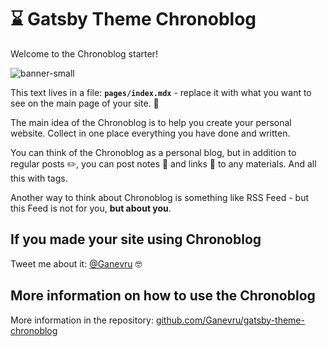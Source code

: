 # ⌛ Gatsby Theme Chronoblog

Welcome to the Chronoblog starter!

![banner-small](./banner-small.jpg)

This text lives in a file: **`pages/index.mdx`** - replace it with what you want to see on the main page of your site. 🧐

The main idea of ​​the Chronoblog is to help you create your personal website. Collect in one place everything you have done and written.

You can think of the Chronoblog as a personal blog, but in addition to regular posts ✏️, you can post notes 📝 and links 🔗 to any materials. And all this with tags.

Another way to think about Chronoblog is something like RSS Feed - but this Feed is not for you, **but about you**.

## If you made your site using Chronoblog

Tweet me about it: [@Ganevru](https://twitter.com/Ganevru) 🤓

## More information on how to use the Chronoblog

More information in the repository: [github.com/Ganevru/gatsby-theme-chronoblog](https://github.com/Ganevru/gatsby-theme-chronoblog)

<FeedSearch />
<Tags />
<FeedItems />
